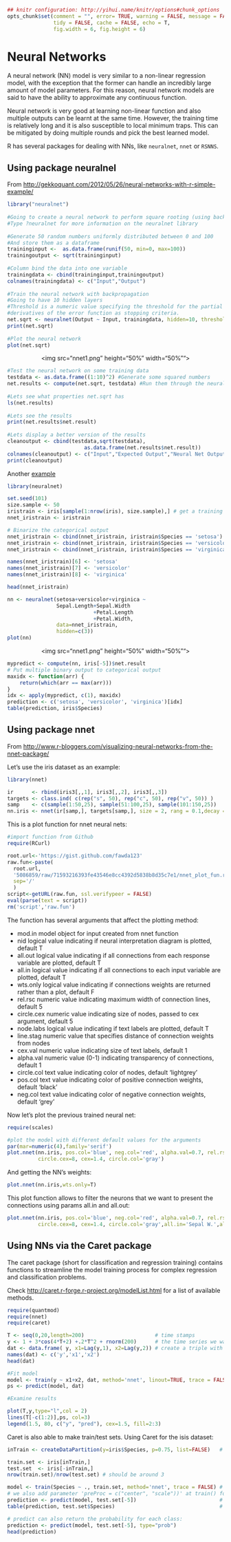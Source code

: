 ```r
## knitr configuration: http://yihui.name/knitr/options#chunk_options
opts_chunk$set(comment = "", error= TRUE, warning = FALSE, message = FALSE,
               tidy = FALSE, cache = FALSE, echo = T,
               fig.width = 6, fig.height = 6)
```
Neural Networks
========================================================

A neural network (NN) model is very similar to a non-linear regression model, with the exception that the former can handle an incredibly large amount of model parameters. For this reason, neural network models are said to have the ability to approximate any continuous function.

Neural network is very good at learning non-linear function and also multiple outputs can be learnt at the same time.  However, the training time is relatively long and it is also susceptible to local minimum traps.  This can be mitigated by doing multiple rounds and pick the best learned model.

R has several packages for dealing with NNs, like `neuralnet`, `nnet` or `RSNNS`.

Using package neuralnel
---------------

From [http://gekkoquant.com/2012/05/26/neural-networks-with-r-simple-example/](http://gekkoquant.com/2012/05/26/neural-networks-with-r-simple-example/)

```r
library("neuralnet")
 
#Going to create a neural network to perform square rooting (using backpropagation)
#Type ?neuralnet for more information on the neuralnet library
 
#Generate 50 random numbers uniformly distributed between 0 and 100
#And store them as a dataframe
traininginput <-  as.data.frame(runif(50, min=0, max=100))
trainingoutput <- sqrt(traininginput)
 
#Column bind the data into one variable
trainingdata <- cbind(traininginput,trainingoutput)
colnames(trainingdata) <- c("Input","Output")
 
#Train the neural network with backpropagation
#Going to have 10 hidden layers
#Threshold is a numeric value specifying the threshold for the partial
#derivatives of the error function as stopping criteria.
net.sqrt <- neuralnet(Output ~ Input, trainingdata, hidden=10, threshold=0.01)
print(net.sqrt)
 
#Plot the neural network
plot(net.sqrt)
```
<center><img src="nnet1.png" height="50%" width="50%""></center>
```r
#Test the neural network on some training data
testdata <- as.data.frame((1:10)^2) #Generate some squared numbers
net.results <- compute(net.sqrt, testdata) #Run them through the neural network
 
#Lets see what properties net.sqrt has
ls(net.results)
 
#Lets see the results
print(net.results$net.result)
 
#Lets display a better version of the results
cleanoutput <- cbind(testdata,sqrt(testdata),
                         as.data.frame(net.results$net.result))
colnames(cleanoutput) <- c("Input","Expected Output","Neural Net Output")
print(cleanoutput)
```

Another [example](http://horicky.blogspot.pt/2012/06/predictive-analytics-neuralnet-bayesian.html)

```r
library(neuralnet)

set.seed(101)
size.sample <- 50
iristrain <- iris[sample(1:nrow(iris), size.sample),] # get a training sample from iris
nnet_iristrain <- iristrain

# Binarize the categorical output
nnet_iristrain <- cbind(nnet_iristrain, iristrain$Species == 'setosa')
nnet_iristrain <- cbind(nnet_iristrain, iristrain$Species == 'versicolor')
nnet_iristrain <- cbind(nnet_iristrain, iristrain$Species == 'virginica')

names(nnet_iristrain)[6] <- 'setosa'
names(nnet_iristrain)[7] <- 'versicolor'
names(nnet_iristrain)[8] <- 'virginica'

head(nnet_iristrain)

nn <- neuralnet(setosa+versicolor+virginica ~ 
                Sepal.Length+Sepal.Width
                            +Petal.Length
                            +Petal.Width,
                data=nnet_iristrain, 
                hidden=c(3))
plot(nn)
```
<center><img src="nnet1.png" height="50%" width="50%""></center>
```r
mypredict <- compute(nn, iris[-5])$net.result
# Put multiple binary output to categorical output
maxidx <- function(arr) {
    return(which(arr == max(arr)))
}
idx <- apply(mypredict, c(1), maxidx)
prediction <- c('setosa', 'versicolor', 'virginica')[idx]
table(prediction, iris$Species)
```

Using package nnet
---------------

From [http://www.r-bloggers.com/visualizing-neural-networks-from-the-nnet-package/](http://www.r-bloggers.com/visualizing-neural-networks-from-the-nnet-package/)

Let's use the iris dataset as an example:
```r
library(nnet)

ir      <- rbind(iris3[,,1], iris3[,,2], iris3[,,3])
targets <- class.ind( c(rep("s", 50), rep("c", 50), rep("v", 50)) )
samp    <- c(sample(1:50,25), sample(51:100,25), sample(101:150,25))
nn.iris <- nnet(ir[samp,], targets[samp,], size = 2, rang = 0.1,decay = 5e-4, maxit = 200)
```

This is a plot function for nnet neural nets:

```r
#import function from Github
require(RCurl)

root.url<-'https://gist.github.com/fawda123'
raw.fun<-paste(
  root.url,
  '5086859/raw/71593216393fe43546e8cc4392d5838b8d35c7e1/nnet_plot_fun.r',
  sep='/'
  )
script<-getURL(raw.fun, ssl.verifypeer = FALSE)
eval(parse(text = script))
rm('script','raw.fun')
```

The function has several arguments that affect the plotting method:

+ mod.in  model object for input created from nnet function
+ nid	logical value indicating if neural interpretation diagram is plotted, default T
+ all.out	logical value indicating if all connections from each response variable are plotted, default T
+ all.in	logical value indicating if all connections to each input variable are plotted, default T
+ wts.only	logical value indicating if connections weights are returned rather than a plot, default F
+ rel.rsc	numeric value indicating maximum width of connection lines, default 5
+ circle.cex	numeric value indicating size of nodes, passed to cex argument, default 5
+ node.labs	logical value indicating if text labels are plotted, default T
+ line.stag	numeric value that specifies distance of connection weights from nodes
+ cex.val	numeric value indicating size of text labels, default 1
+ alpha.val	numeric value (0-1) indicating transparency of connections, default 1
+ circle.col	text value indicating color of nodes, default 'lightgrey'
+ pos.col	text value indicating color of positive connection weights, default 'black'
+ neg.col	text value indicating color of negative connection weights, default 'grey'

Now let's plot the previous trained neural net:

```r
require(scales)

#plot the model with different default values for the arguments
par(mar=numeric(4),family='serif')
plot.nnet(nn.iris, pos.col='blue', neg.col='red', alpha.val=0.7, rel.rsc=4,
          circle.cex=8, cex=1.4, circle.col='gray')
```

And getting the NN's weights:

```r
plot.nnet(nn.iris,wts.only=T)
```

This plot function allows to filter the neurons that we want to present the connections using params all.in and all.out:

```r
plot.nnet(nn.iris, pos.col='blue', neg.col='red', alpha.val=0.7, rel.rsc=4,
          circle.cex=8, cex=1.4, circle.col='gray',all.in='Sepal W.',all.out='v')
```

Using NNs via the Caret package
-------------------------------

The caret package (short for classification and regression training) contains functions to streamline the model training process for complex regression and classification problems.

Check [http://caret.r-forge.r-project.org/modelList.html](http://caret.r-forge.r-project.org/modelList.html) for a list of available methods.

```r
require(quantmod) 
require(nnet)
require(caret)

T <- seq(0,20,length=200)                       # time stamps
y <- 1 + 3*cos(4*T+2) +.2*T^2 + rnorm(200)      # the time series we want to predict
dat <- data.frame( y, x1=Lag(y,1), x2=Lag(y,2)) # create a triple with lagged values
names(dat) <- c('y','x1','x2')
head(dat)

#Fit model
model <- train(y ~ x1+x2, dat, method='nnet', linout=TRUE, trace = FALSE)
ps <- predict(model, dat)

#Examine results

plot(T,y,type="l",col = 2)
lines(T[-c(1:2)],ps, col=3)
legend(1.5, 80, c("y", "pred"), cex=1.5, fill=2:3)
```

Caret is also able to make train/test sets. Using Caret for the isis dataset:

```r
inTrain <- createDataPartition(y=iris$Species, p=0.75, list=FALSE)   # We wish 75% for the trainset 

train.set <- iris[inTrain,]
test.set  <- iris[-inTrain,]
nrow(train.set)/nrow(test.set) # should be around 3

model <- train(Species ~ ., train.set, method='nnet', trace = FALSE) # train
# we also add parameter 'preProc = c("center", "scale"))' at train() for centering and scaling the data
prediction <- predict(model, test.set[-5])                           # predict
table(prediction, test.set$Species)                                  # compare

# predict can also return the probability for each class:
prediction <- predict(model, test.set[-5], type="prob")  
head(prediction)
```



